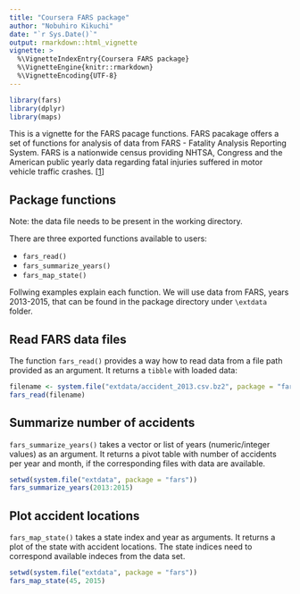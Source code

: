 ```yaml
---
title: "Coursera FARS package"
author: "Nobuhiro Kikuchi"
date: "`r Sys.Date()`"
output: rmarkdown::html_vignette
vignette: >
  %\VignetteIndexEntry{Coursera FARS package}
  %\VignetteEngine{knitr::rmarkdown}
  %\VignetteEncoding{UTF-8}
---
```



```r
library(fars)
library(dplyr)
library(maps)
```


This is a vignette for the FARS pacage functions. FARS pacakage offers a set of functions for analysis of data from FARS - Fatality Analysis Reporting System. FARS is a nationwide census providing NHTSA, Congress and the American public yearly data regarding fatal injuries suffered in motor vehicle traffic crashes. [[1](http://www.nhtsa.gov/Data/Fatality-Analysis-Reporting-System-(FARS))]

## Package functions

Note:
the data file needs to be present in the working directory. 

There are three exported functions available to users:

- `fars_read()`
- `fars_summarize_years()`
- `fars_map_state()`

 Follwing examples explain each function. We will use data from FARS, years 2013-2015, that can be found in the package directory under `\extdata` folder.

## Read FARS data files

The function `fars_read()` provides a way how to read data from a file path provided as an argument. It returns a `tibble` with loaded data:

```r
filename <- system.file("extdata/accident_2013.csv.bz2", package = "fars")
fars_read(filename)
```

## Summarize number of accidents


`fars_summarize_years()` takes a vector or list of years (numeric/integer values) as an argument. It returns a pivot table with number of accidents per year and month, if the corresponding files with data are available. 

```r
setwd(system.file("extdata", package = "fars"))
fars_summarize_years(2013:2015)
```

## Plot accident locations

`fars_map_state()` takes a state index and year as arguments. It returns a plot of the state with accident locations. The state indices need to correspond available indeces from the data set. 


```r
setwd(system.file("extdata", package = "fars"))
fars_map_state(45, 2015)
```


